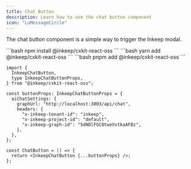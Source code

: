 ```yaml
---
title: Chat Button
description: Learn how to use the chat button component
icon: "LuMessageCircle"
---
```


The chat button component is a simple way to trigger the Inkeep modal.

<Tabs>
  <Tab title="npm">```bash npm install @inkeep/cxkit-react-oss ```</Tab>
  <Tab title="yarn">```bash yarn add @inkeep/cxkit-react-oss ```</Tab>
  <Tab title="pnpm">```bash pnpm add @inkeep/cxkit-react-oss ```</Tab>
</Tabs>

```tsx
import {
  InkeepChatButton,
  type InkeepChatButtonProps,
} from "@inkeep/cxkit-react-oss";

const buttonProps: InkeepChatButtonProps = {
  aiChatSettings: {
    graphUrl: "http://localhost:3003/api/chat",
    headers: {
      "x-inkeep-tenant-id": "inkeep",
      "x-inkeep-project-id": "default",
      "x-inkeep-graph-id": "5dNDlFGC8tweVvtkaAFBz",
    },
  },
};

const ChatButton = () => {
  return <InkeepChatButton {...buttonProps} />;
};
```
